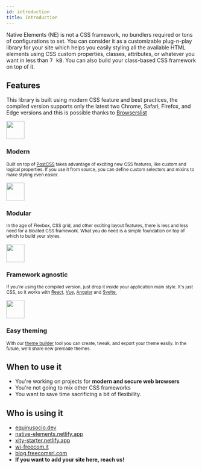 ```yaml
---
id: introduction
title: Introduction
---
```


Native Elements (NE) is not a CSS framework, no bundlers required or tons of configurations to set. You can consider it as a customizable plug-n-play library for your site which helps you easily styling all the available HTML elements using CSS custom properties, classes, attributes, or whatever you want in less than <kbd>7 kB</kbd>. You can also build your class-based CSS framework on top of it.

## Features

This library is built using modern CSS feature and best practices, the compiled version supports only the latest two Chrome, Safari, Firefox, and Edge versions and this is possible thanks to <a href="https://github.com/browserslist/browserslist" target="_blank" rel="noopener noreferrer">Browserslist</a>

<Spacer height="40px" />

<Layout display="grid" direction="horizontal" align="start" repeat="fit" gap="40px">
  <div>
    <img src="/icons/modern.svg" width="48px" />
    <h3>Modern</h3>
    <p><small>
      Built on top of <a href="https://postcss.org/" target="_blank" rel="noopener noreferrer">PostCSS</a> takes advantage of exciting new CSS features, like custom and logical properties. If you use it from source, you can define custom selectors and mixins to make styling even easier.</small>
    </p>
  </div>
  <div>
    <img src="/icons/modular.svg" width="48px" />
    <h3>Modular</h3>
    <p><small>In the age of Flexbox, CSS grid, and other exciting layout features, there is less and less need for a bloated CSS framework. What you do need is a simple foundation on top of which to build your styles.</small></p>
  </div>
</Layout>

<Spacer height="80px" />

<Layout display="grid" direction="horizontal" align="start" repeat="fit" gap="40px">
  <div>
    <img src="/icons/framework.svg" width="48px" />
    <h3>Framework agnostic</h3>
    <p><small>
        If you're using the compiled version, just drop it inside your application main style. It's just CSS, so it works with <a href="https://reactjs.org"
           rel="noopener noreferrer"
           target="_blank">React</a>, <a href="https://vuejs.org/"
           rel="noopener noreferrer"
           target="_blank">Vue</a>, <a href="https://angular.io/"
           rel="noopener noreferrer"
           target="_blank">Angular</a> and <a href="https://svelte.dev/"
           rel="noopener noreferrer"
           target="_blank">Svelte.</a></small></p>
  </div>
  <div>
    <img src="/icons/theming.svg" width="48px" />
    <h3>Easy theming</h3>
    <p><small>With our <a href="https://native-elements.netlify.app/editor/colours" rel="noopener noreferrer" target="_blank">theme builder</a> tool you can create, tweak, and export your theme easily. In the future, we'll share new premade themes.</small></p>
  </div>
</Layout>

## When to use it

- You're working on projects for **modern and secure web browsers**
- You're not going to mix other CSS frameworks
- You want to save time sacrificing a bit of flexibility.


## Who is using it

- <a href="https://equinusocio.dev/" rel="noopener noreferrer" target="_blank">equinusocio.dev</a>
- <a href="https://native-elements.netlify.app/" rel="noopener noreferrer" target="_blank">native-elements.netlify.app</a>
- <a href="https://xity-starter.netlify.app/" rel="noopener noreferrer" target="_blank">xity-starter.netlify.app</a>
- <a href="https://wi-freecom.it/" rel="noopener noreferrer" target="_blank">wi-freecom.it</a>
- <a href="https://blog.freecomsrl.com/" rel="noopener noreferrer" target="_blank">blog.freecomsrl.com</a>
- <b>If you want to add your site here, reach us!</b>

